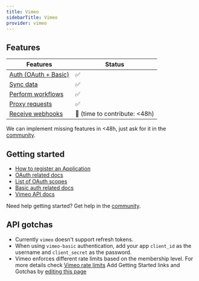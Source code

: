 ```yaml
---
title: Vimeo
sidebarTitle: Vimeo
provider: vimeo
---
```



<Overview />


## Features

| Features | Status |
| - | - |
| [Auth (OAuth + Basic)](/guides/getting-started/authorize-an-api-from-your-app) | ✅ |
| [Sync data](/guides/getting-started/read-from-an-api) | ✅ |
| [Perform workflows](/guides/getting-started/write-to-an-api) | ✅ |
| [Proxy requests](/guides/proxy-requests-to-an-api) | ✅ |
| [Receive webhooks](/guides/receive-webhooks-from-an-api) | 🚫 (time to contribute: &lt;48h) |

<Tip>We can implement missing features in &lt;48h, just ask for it in the [community](https://nango.dev/slack).</Tip>

## Getting started

-   [How to register an Application](https://developer.vimeo.com/api/guides/start#register-your-app)
-   [OAuth related docs](https://developer.vimeo.com/api/authentication)
-   [List of OAuth scopes](https://developer.vimeo.com/api/authentication#table-1)
-   [Basic auth related docs](https://developer.vimeo.com/api/authentication#working-with-basic-authentication)
-   [Vimeo API docs](https://developer.vimeo.com/api/reference)

<Tip>Need help getting started? Get help in the [community](https://nango.dev/slack).</Tip>

## API gotchas
-   Currently `vimeo` doesn't support refresh tokens.
-   When using `vimeo-basic` authentication, add your app `client_id` as the username and `client_secret` as the password.
-   Vimeo enforces different rate limits based on the membership level. For more details check [Vimeo rate limits](https://developer.vimeo.com/guidelines/rate-limiting)
<Note>Add Getting Started links and Gotchas by [editing this page](https://github.com/nangohq/nango/tree/master/docs-v2/integrations/all/vimeo.mdx)</Note>
